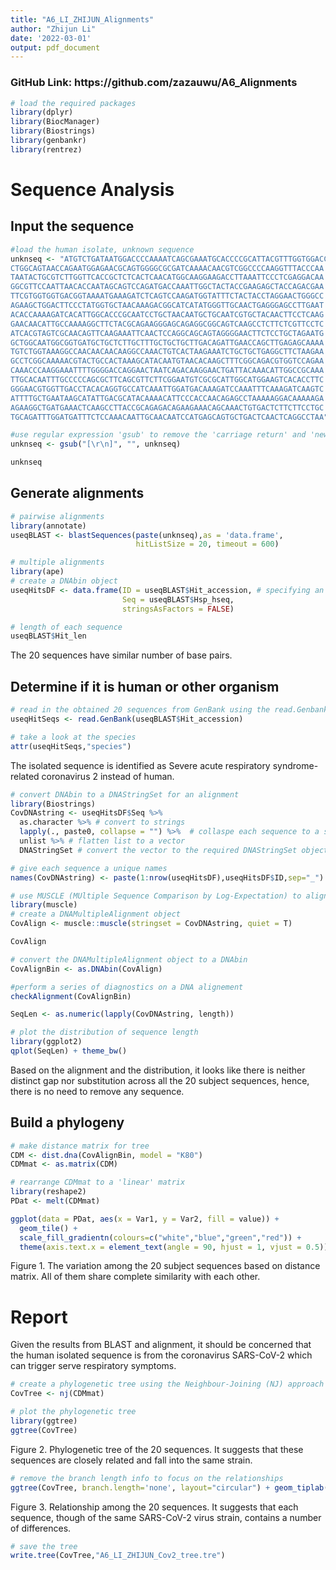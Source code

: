 ```yaml
---
title: "A6_LI_ZHIJUN_Alignments"
author: "Zhijun Li"
date: '2022-03-01'
output: pdf_document
---
```


### GitHub Link: https://github.com/zazauwu/A6_Alignments

```r
# load the required packages
library(dplyr)
library(BiocManager)
library(Biostrings)
library(genbankr)
library(rentrez)
```

# Sequence Analysis
## Input the sequence
```r
#load the human isolate, unknown sequence
unknseq <- "ATGTCTGATAATGGACCCCAAAATCAGCGAAATGCACCCCGCATTACGTTTGGTGGACCCTCAGATTCAA
CTGGCAGTAACCAGAATGGAGAACGCAGTGGGGCGCGATCAAAACAACGTCGGCCCCAAGGTTTACCCAA
TAATACTGCGTCTTGGTTCACCGCTCTCACTCAACATGGCAAGGAAGACCTTAAATTCCCTCGAGGACAA
GGCGTTCCAATTAACACCAATAGCAGTCCAGATGACCAAATTGGCTACTACCGAAGAGCTACCAGACGAA
TTCGTGGTGGTGACGGTAAAATGAAAGATCTCAGTCCAAGATGGTATTTCTACTACCTAGGAACTGGGCC
AGAAGCTGGACTTCCCTATGGTGCTAACAAAGACGGCATCATATGGGTTGCAACTGAGGGAGCCTTGAAT
ACACCAAAAGATCACATTGGCACCCGCAATCCTGCTAACAATGCTGCAATCGTGCTACAACTTCCTCAAG
GAACAACATTGCCAAAAGGCTTCTACGCAGAAGGGAGCAGAGGCGGCAGTCAAGCCTCTTCTCGTTCCTC
ATCACGTAGTCGCAACAGTTCAAGAAATTCAACTCCAGGCAGCAGTAGGGGAACTTCTCCTGCTAGAATG
GCTGGCAATGGCGGTGATGCTGCTCTTGCTTTGCTGCTGCTTGACAGATTGAACCAGCTTGAGAGCAAAA
TGTCTGGTAAAGGCCAACAACAACAAGGCCAAACTGTCACTAAGAAATCTGCTGCTGAGGCTTCTAAGAA
GCCTCGGCAAAAACGTACTGCCACTAAAGCATACAATGTAACACAAGCTTTCGGCAGACGTGGTCCAGAA
CAAACCCAAGGAAATTTTGGGGACCAGGAACTAATCAGACAAGGAACTGATTACAAACATTGGCCGCAAA
TTGCACAATTTGCCCCCAGCGCTTCAGCGTTCTTCGGAATGTCGCGCATTGGCATGGAAGTCACACCTTC
GGGAACGTGGTTGACCTACACAGGTGCCATCAAATTGGATGACAAAGATCCAAATTTCAAAGATCAAGTC
ATTTTGCTGAATAAGCATATTGACGCATACAAAACATTCCCACCAACAGAGCCTAAAAAGGACAAAAAGA
AGAAGGCTGATGAAACTCAAGCCTTACCGCAGAGACAGAAGAAACAGCAAACTGTGACTCTTCTTCCTGC
TGCAGATTTGGATGATTTCTCCAAACAATTGCAACAATCCATGAGCAGTGCTGACTCAACTCAGGCCTAA"

#use regular expression 'gsub' to remove the 'carriage return' and 'newline' special character
unknseq <- gsub("[\r\n]", "", unknseq)

unknseq
```

## Generate alignments
```r
# pairwise alignments
library(annotate)
useqBLAST <- blastSequences(paste(unknseq),as = 'data.frame',
                            hitListSize = 20, timeout = 600)
```

```r
# multiple alignments
library(ape)
# create a DNAbin object
useqHitsDF <- data.frame(ID = useqBLAST$Hit_accession, # specifying an ID column
                         Seq = useqBLAST$Hsp_hseq,
                         stringsAsFactors = FALSE)
```

```r
# length of each sequence
useqBLAST$Hit_len
```
The 20 sequences have similar number of base pairs.

## Determine if it is human or other organism
```r
# read in the obtained 20 sequences from GenBank using the read.Genbank()
useqHitSeqs <- read.GenBank(useqBLAST$Hit_accession)

# take a look at the species
attr(useqHitSeqs,"species")
```

The isolated sequence is identified as Severe acute respiratory syndrome-related coronavirus 2 instead of human.

```r
# convert DNAbin to a DNAStringSet for an alignment
library(Biostrings)
CovDNAstring <- useqHitsDF$Seq %>% 
  as.character %>% # convert to strings
  lapply(., paste0, collapse = "") %>%  # collaspe each sequence to a single string
  unlist %>% # flatten list to a vector
  DNAStringSet # convert the vector to the required DNAStringSet object
```

```r
# give each sequence a unique names
names(CovDNAstring) <- paste(1:nrow(useqHitsDF),useqHitsDF$ID,sep="_")
```

```r
# use MUSCLE (MUltiple Sequence Comparison by Log-Expectation) to align the sequences
library(muscle)
# create a DNAMultipleAlignment object
CovAlign <- muscle::muscle(stringset = CovDNAstring, quiet = T)

CovAlign
```

```r
# convert the DNAMultipleAlignment object to a DNAbin
CovAlignBin <- as.DNAbin(CovAlign)

#perform a series of diagnostics on a DNA alignement
checkAlignment(CovAlignBin)
```

```r
SeqLen <- as.numeric(lapply(CovDNAstring, length))

# plot the distribution of sequence length
library(ggplot2)
qplot(SeqLen) + theme_bw()
```
Based on the alignment and the distribution, it looks like there is neither distinct gap nor substitution across all the 20 subject sequences, hence, there is no need to remove any sequence.

## Build a phylogeny
```r
# make distance matrix for tree
CDM <- dist.dna(CovAlignBin, model = "K80")
CDMmat <- as.matrix(CDM)

# rearrange CDMmat to a 'linear' matrix
library(reshape2)
PDat <- melt(CDMmat)

ggplot(data = PDat, aes(x = Var1, y = Var2, fill = value)) + 
  geom_tile() + 
  scale_fill_gradientn(colours=c("white","blue","green","red")) +
  theme(axis.text.x = element_text(angle = 90, hjust = 1, vjust = 0.5))
```
Figure 1. The variation among the 20 subject sequences based on distance matrix. All of them share complete similarity with each other.

# Report
Given the results from BLAST and alignment, it should be concerned that the human isolated sequence is from the coronavirus SARS-CoV-2 which can trigger serve respiratory symptoms.
```r
# create a phylogenetic tree using the Neighbour-Joining (NJ) approach
CovTree <- nj(CDMmat)

# plot the phylogenetic tree
library(ggtree)
ggtree(CovTree)
```
Figure 2. Phylogenetic tree of the 20 sequences. It suggests that these sequences are closely related and fall into the same strain.

```r
# remove the branch length info to focus on the relationships
ggtree(CovTree, branch.length='none', layout="circular") + geom_tiplab()
```
Figure 3. Relationship among the 20 sequences. It suggests that each sequence, though of the same SARS-CoV-2 virus strain, contains a number of differences.


```r
# save the tree
write.tree(CovTree,"A6_LI_ZHIJUN_Cov2_tree.tre")
```




